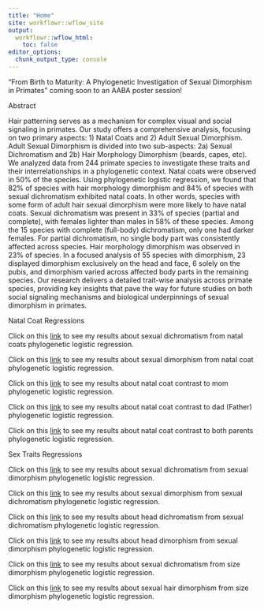 ```yaml
---
title: "Home"
site: workflowr::wflow_site
output:
  workflowr::wflow_html:
    toc: false
editor_options:
  chunk_output_type: console
---
```


"From Birth to Maturity: A Phylogenetic Investigation of Sexual Dimorphism in
Primates" coming soon to an AABA poster session!

Abstract

Hair patterning serves as a mechanism for complex visual and social signaling in primates. Our study offers a comprehensive analysis, focusing on two primary aspects: 1) Natal Coats and 2) Adult Sexual Dimorphism. Adult Sexual Dimorphism is divided into two sub-aspects: 2a) Sexual Dichromatism and 2b) Hair Morphology Dimorphism (beards, capes, etc). We analyzed data from 244 primate species to investigate these traits and their interrelationships in a phylogenetic context. Natal coats were observed in 50% of the species. Using phylogenetic logistic regression, we found that 82% of species with hair morphology dimorphism and 84% of species with sexual dichromatism exhibited natal coats. In other words, species with some form of adult hair sexual dimorphism were more likely to have natal coats. Sexual dichromatism was present in 33% of species (partial and complete), with females lighter than males in 58% of these species. Among the 15 species with complete (full-body) dichromatism, only one had darker females. For partial dichromatism, no single body part was consistently affected across species. Hair morphology dimorphism was observed in 23% of species. In a focused analysis of 55 species with dimorphism, 23 displayed dimorphism exclusively on the head and face, 6 solely on the pubis, and dimorphism varied across affected body parts in the remaining species. Our research delivers a detailed trait-wise analysis across primate species, providing key insights that pave the way for future studies on both social signaling mechanisms and biological underpinnings of sexual dimorphism in primates.

Natal Coat Regressions

Click on this [link](BasicPipeline.html) to see my results about sexual dichromatism from natal coats phylogenetic logistic regression.

Click on this [link](DimorphismFromNatalCoat.html) to see my results about sexual dimorphism from natal coat phylogenetic logistic regression. 

Click on this [link](ConMDichromatism.html) to see my results about natal coat contrast to mom phylogenetic logistic regression. 

Click on this [link](ConDDichromatism.html) to see my results about natal coat contrast to dad (Father) phylogenetic logistic regression.

Click on this [link](ConBDichromatism.html) to see my results about natal coat contrast to both parents phylogenetic logistic regression.

Sex Traits Regressions

Click on this [link](DichromFromDimorph.html) to see my results about sexual dichromatism from sexual dimorphism phylogenetic logistic regression.

Click on this [link](DimorphFromDichrom.html) to see my results about sexual dimorphism from sexual dichromatism phylogenetic logistic regression.

Click on this [link](HeadDichromatism.html) to see my results about head dichromatism from sexual dichromatism phylogenetic logistic regression.

Click on this [link](HeadDimorphism.html) to see my results about head dimorphism from sexual dimorphism phylogenetic logistic regression.

Click on this [link](SizeDichromatism.html) to see my results about sexual dichromatism from size dimorphism phylogenetic logistic regression.

Click on this [link](SizeHairDimorphism.html) to see my results about sexual hair dimorphism from size dimorphism phylogenetic logistic regression.



